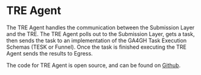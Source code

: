 # TRE Agent

The TRE Agent handles the communication between the Submission Layer and the TRE. The TRE Agent polls out to the Submission Layer, gets a task, then sends the task to an implementation of the GA4GH Task Execution Schemas (TESK or Funnel). Once the task is finished executing the TRE Agent sends the results to Egress.

The code for TRE Agent is open source, and can be found on [Github](https://github.com/SwanseaUniversityMedical/DARE-Control).

